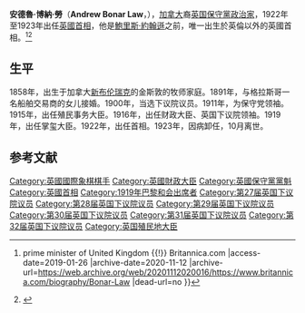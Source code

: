 {{多個問題|
{{expand language|1=en|page=Bonar Law|time=2019-08-24T18:51:59+00:00}}
{{prose|time=2019-08-24T18:51:59+00:00}}
{{refimprove|time=2019-08-24T18:51:59+00:00}}
}}
{{noteTA
|G1=PoliticiansUK
|G2=UK Places
|G3=Country
}}

{{Infobox_ President
| name= 
| original_name = 安德魯·博納·勞閣下<br />{{lang|en|The Rt Hon. Andrew Bonar Law}}
| image= Andrew Bonar Law 01.jpg
| imagesize = 180px
| office2= [[聯合王國首相|聯合王國首相]]
| term_start2=1922年10月23日
| term_end2=1923年5月22日
| predecessor2=[[大衛·勞合·喬治|大衛·勞合·喬治]]
| successor2=[[斯坦利·鮑德溫|斯坦利·鮑德溫]]
| office3= [[英國保守黨|英國保守黨黨魁]]
| term_start3=1922年
| term_end3=1923年
| predecessor3=[[奧斯丁·張伯倫|奧斯丁·張伯倫]]（下院）<br />[[喬治·寇松，第一代凱德爾斯頓的寇松侯爵|寇松勳爵]]（上院）
| successor3=[[斯坦利·鮑德溫|斯坦利·鮑德溫]]
| office4= [[財政大臣_(英國)|財政大臣]]
| term_start4=1916年12月10日
| term_end4=1919年1月10日
| predecessor4=[[雷金納·麥克納|雷金納·麥克納]]
| successor4=[[奧斯丁·張伯倫|奧斯丁·張伯倫]]
| birth_date=1858年9月16日
| birth_place=[[英屬北美|英屬北美]][[新不倫瑞克省|新不倫瑞克省]]雷斯特（现属[[加拿大|加拿大]]）
| death_date= 1923年10月30日
| death_place=[[英国|英国]][[伦敦|伦敦]]
| resting_place= [[西敏寺|西敏寺]]
| spouse= [[安妮·博納·勞|安妮·皮特肯·羅伯利]]<br />（Annie Pitcairn Robley）
| party= [[英國保守黨|保守黨]]
}}

'''安德魯·博納·勞'''（'''Andrew Bonar Law'''，{{bd|1858年|9月16日|1923年|10月23日|L}}），[[加拿大|加拿大]]裔[[英国|英国]][[英國保守黨|保守黨]][[政治家|政治家]]，1922年至1923年出任[[英國首相|英國首相]]，他是[[鮑里斯·約翰遜|鮑里斯·約翰遜]]之前，唯一出生於英倫以外的英國首相。<ref>{{Cite web |url=https://www.britannica.com/biography/Bonar-Law |title=Bonar Law {{!}} prime minister of United Kingdom {{!}} Britannica.com |access-date=2019-01-26 |archive-date=2020-11-12 |archive-url=https://web.archive.org/web/20201112020016/https://www.britannica.com/biography/Bonar-Law |dead-url=no }}</ref><ref>{{Cite web |url=https://www.gov.uk/government/history/past-prime-ministers/andrew-bonar-law |title=History of Andrew Bonar Law - GOV.UK |access-date=2019-01-26 |archive-date=2021-01-25 |archive-url=https://web.archive.org/web/20210125201330/https://www.gov.uk/government/history/past-prime-ministers/andrew-bonar-law |dead-url=no }}</ref>

== 生平 ==
1858年，出生于加拿大[[新不倫瑞克省|新布伦瑞克]]的金斯敦的牧师家庭。1891年，与格拉斯哥一名船舶交易商的女儿接婚。1900年，当选下议院议员。1911年，为保守党领袖。1915年，出任殖民事务大臣。1916年，出任财政大臣、英国下议院领袖。1919年，出任掌玺大臣。1922年，出任首相。1923年，因病卸任，10月离世。

== 参考文献 ==
{{reflist}}

{{英國首相}}
{{英國財政大臣}}

{{Authority control}}

{{DEFAULTSORT:Law, Bonar}}
[[Category:英國國際象棋棋手|Category:英國國際象棋棋手]]
[[Category:英國財政大臣|Category:英國財政大臣]]
[[Category:英國保守黨黨魁|Category:英國保守黨黨魁]]
[[Category:英國首相|Category:英國首相]]
[[Category:1919年巴黎和会出席者|Category:1919年巴黎和会出席者]]
[[Category:第27届英国下议院议员|Category:第27届英国下议院议员]]
[[Category:第28届英国下议院议员|Category:第28届英国下议院议员]]
[[Category:第29届英国下议院议员|Category:第29届英国下议院议员]]
[[Category:第30届英国下议院议员|Category:第30届英国下议院议员]]
[[Category:第31届英国下议院议员|Category:第31届英国下议院议员]]
[[Category:第32届英国下议院议员|Category:第32届英国下议院议员]]
[[Category:英国殖民地大臣|Category:英国殖民地大臣]]
